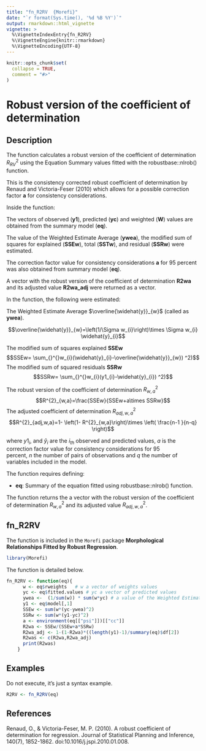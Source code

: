 ```yaml
---
title: "fn_R2RV  {Morefi}"
date: "`r format(Sys.time(), '%d %B %Y')`"
output: rmarkdown::html_vignette
vignette: >
  %\VignetteIndexEntry{fn_R2RV}
  %\VignetteEngine{knitr::rmarkdown}
  %\VignetteEncoding{UTF-8}
---
```


```r
knitr::opts_chunk$set(
  collapse = TRUE,
  comment = "#>"
)
```


# Robust version of the coefficient of determination

## Description

The function calculates a robust version of the coefficient of determination $R^{2}_{RV}$
using the Equation Summary values fitted with the robustbase::nlrob() function.

This is the consistency corrected robust coefficient of determination by Renaud and Victoria-Feser (2010) which allows for a possible correction factor **a** for consistency considerations.

Inside the function:

  The vectors of observed (**y1**), predicted (**yc**) and weighted (**W**) values are obtained from the summary model (**eq**).

  The value of the Weighted Estimate Average (**ywea**), the  modified sum of squares for explained (**SSEw**), total (**SSTw**), and residual (**SSRw**) were estimated.
  
   The correction factor value for consistency considerations **a** for 95 percent was also obtained from summary model (**eq**).

  A vector with the robust version of the coefficient of determination **R2wa** and its adjusted value **R2wa_adj** were returned as a vector.


In the function, the following were estimated:

The Weighted Estimate Average $\overline{\widehat{y}}_{w}$  (called as **ywea**).
  
$$\overline{\widehat{y}}_{w}=\left(1/\Sigma w_{i}\right)\times \Sigma w_{i} \widehat{y}_{i}$$


The modified sum of squares explained **SSEw**
$$SSEw= \sum_{}^{}w_{i}(\widehat{y}_{i}-\overline{\widehat{y}}_{w}) ^2)$$
The modified sum of squared residuals **SSRw**
$$SSRw= \sum_{}^{}w_{i}(y1_{i}-\widehat{y}_{i}) ^2)$$

The robust version of the coefficient of determination $R^{2}_{w,a}$ 
$$R^{2}_{w,a}=\frac{SSEw}{SSEw+a\times SSRw}$$
The adjusted coefficient of determination $R^{2}_{adj,w,a}$
$$R^{2}_{adj,w,a}=1- \left(1- R^{2}_{w,a}\right)\times \left( \frac{n-1 }{n-q} \right)$$


where $y1_{i}$, and $\widehat{y}_{i}$ are the $i_{th}$ observed and predicted 
values, $a$ is the correction factor value for consistency considerations for 95  
percent, $n$ the number of pairs of observations and $q$ the number 
of variables included in the model.


The function requires defining:

 * **eq**: Summary of the equation fitted using robustbase::nlrob() function.


The function returns the a vector with the robust version of the coefficient of 
determination $R^{2}_{w,a}$ and its adjusted value $R^{2}_{adj,w,a}$.


## fn_R2RV


The function is included in the `Morefi` package **Morphological Relationships Fitted by Robust Regression**.


```r
library(Morefi)
```


The function is detailed below.

```r
fn_R2RV <- function(eq){
      w <- eq$rweights   # w a vector of weights values
      yc <- eq$fitted.values # yc a vector of predicted values
      ywea <-  (1/sum(w)) * sum(w*yc) # a value of the Weighted Estimate Average
      y1 <- eq$model[,1]
      SSEw <- sum(w*(yc-ywea)^2)
      SSRw <- sum(w*(y1-yc)^2)
      a <- environment(eq[["psi"]])[["cc"]]
      R2wa <- SSEw/(SSEw+a*SSRw)
      R2wa_adj <- 1-(1-R2wa)*((length(y1)-1)/summary(eq)$df[2])
      R2was <- c(R2wa,R2wa_adj)
      print(R2was)
    }
```


## Examples


Do not execute, it's just a syntax example.
<!-- Falta describir el ejemplo y que corra.... -->

```r
R2RV <- fn_R2RV(eq)
```


## References

Renaud, O., & Victoria-Feser, M. P. (2010). A robust coefficient of determination
for regression. Journal of Statistical Planning and Inference, 140(7), 1852-1862.
doi:10.1016/j.jspi.2010.01.008.
